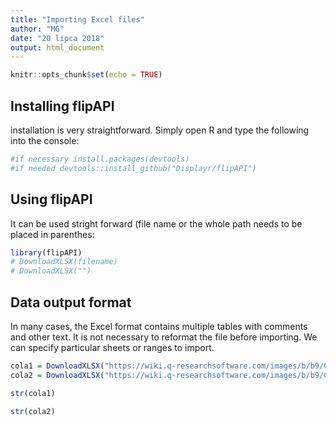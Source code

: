 ---
title: "Importing Excel files"
author: "MG"
date: "20 lipca 2018"
output: html_document
---

```{r setup, include=FALSE}
knitr::opts_chunk$set(echo = TRUE)
```

## Installing flipAPI

installation is very straightforward. Simply open R and type the following into the console:

```{r}
#if necessary install.packages(devtools)
#if needed devtools::install_github("Displayr/flipAPI")
```

## Using flipAPI

It can be used stright forward (file name or the whole path needs to be placed in parenthes:

```{r}
library(flipAPI)
# DownloadXLSX(filename)
# DownloadXLSX("")
```

## Data output format

In many cases, the Excel format contains multiple tables with comments and other text. It is not necessary to reformat the file before importing. We can specify particular sheets or ranges to import.

```{r}
cola1 = DownloadXLSX("https://wiki.q-researchsoftware.com/images/b/b9/Cola_Discriminant_Functions.xlsx", want.col.names = TRUE, range = "A2:G9")
cola2 = DownloadXLSX("https://wiki.q-researchsoftware.com/images/b/b9/Cola_Discriminant_Functions.xlsx", want.col.names = TRUE, want.row.names = FALSE, sheet = 2, range = "AB2:AC330")
```
```{r}
str(cola1)
```
```{r}
str(cola2)
```
